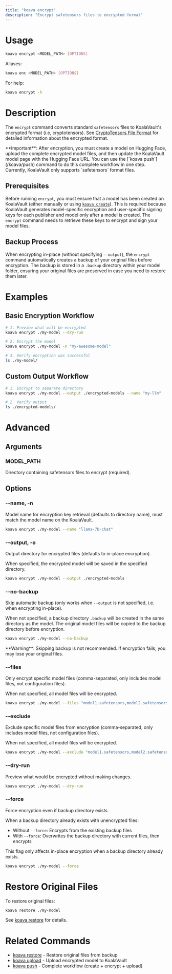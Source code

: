 ```yaml
---
title: "koava encrypt"
description: "Encrypt safetensors files to encrypted format"
---
```


# Usage

```bash
koava encrypt <MODEL_PATH> [OPTIONS]
```

Aliases:
```bash
koava enc <MODEL_PATH> [OPTIONS]
```

For help:
```bash
koava encrypt -h
```

# Description

The `encrypt` command converts standard `safetensors` files to KoalaVault's encrypted format (i.e, cryptotensors). See [CryptoTensors File Format](/security/cryptotensors) for detailed information about the encrypted format.

<Note>
**Important**: After encryption, you must create a model on Hugging Face, upload the complete encrypted model files, and then update the KoalaVault model page with the Hugging Face URL. You can use the [`koava push`](/koava/push) command to do this complete workflow in one step.
</Note>

<Note>
Currently, KoalaVault only supports `safetensors` format files.
</Note>

## Prerequisites

Before running `encrypt`, you must ensure that a model has been created on KoalaVault (either manually or using [`koava create`](/koava/create)). This is required because KoalaVault generates model-specific encryption and user-specific signing keys for each publisher and model only after a model is created. The `encrypt` command needs to retrieve these keys to encrypt and sign your model files.

## Backup Process

When encrypting in-place (without specifying `--output`), the `encrypt` command automatically creates a backup of your original files before encryption. The backup is stored in a `.backup` directory within your model folder, ensuring your original files are preserved in case you need to restore them later. 

# Examples

## Basic Encryption Workflow

```bash
# 1. Preview what will be encrypted
koava encrypt ./my-model --dry-run

# 2. Encrypt the model
koava encrypt ./my-model -n "my-awesome-model"

# 3. Verify encryption was successful
ls ./my-model/
```

## Custom Output Workflow

```bash
# 1. Encrypt to separate directory
koava encrypt ./my-model --output ./encrypted-models --name "my-llm"

# 2. Verify output
ls ./encrypted-models/
```

# Advanced

## Arguments

### MODEL_PATH
Directory containing safetensors files to encrypt (required).

## Options

### --name, -n
Model name for encryption key retrieval (defaults to directory name), must match the model name on the KoalaVault.

```bash
koava encrypt ./my-model --name "llama-7b-chat"
```

### --output, -o
Output directory for encrypted files (defaults to in-place encryption).

When specified, the encrypted model will be saved in the specified directory.

```bash
koava encrypt ./my-model --output ./encrypted-models
```

### --no-backup
Skip automatic backup (only works when `--output` is not specified, i.e. when encrypting in-place).

When not specified, a backup directory `.backup` will be created in the same directory as the model. 
The original model files will be copied to the backup directory before encryption.

```bash
koava encrypt ./my-model --no-backup
```

<Note>
**Warning**: Skipping backup is not recommended. If encryption fails, you may lose your original files.
</Note>

### --files
Only encrypt specific model files (comma-separated, only includes model files, not configuration files).

When not specified, all model files will be encrypted.

```bash
koava encrypt ./my-model --files "model1.safetensors,model2.safetensors"
```

### --exclude
Exclude specific model files from encryption (comma-separated, only includes model files, not configuration files).

When not specified, all model files will be encrypted.

```bash
koava encrypt ./my-model --exclude "model1.safetensors,model2.safetensors"
```

### --dry-run
Preview what would be encrypted without making changes.

```bash
koava encrypt ./my-model --dry-run
```

### --force
Force encryption even if backup directory exists.

When a backup directory already exists with unencrypted files:
- Without `--force`: Encrypts from the existing backup files
- With `--force`: Overwrites the backup directory with current files, then encrypts

This flag only affects in-place encryption when a backup directory already exists.

```bash
koava encrypt ./my-model --force
```

# Restore Original Files

To restore original files:
```bash
koava restore ./my-model
```

See [koava restore](/koava/restore) for details.

# Related Commands

- [koava restore](/koava/restore) - Restore original files from backup
- [koava upload](/koava/upload) - Upload encrypted model to KoalaVault
- [koava push](/koava/push) - Complete workflow (create + encrypt + upload)